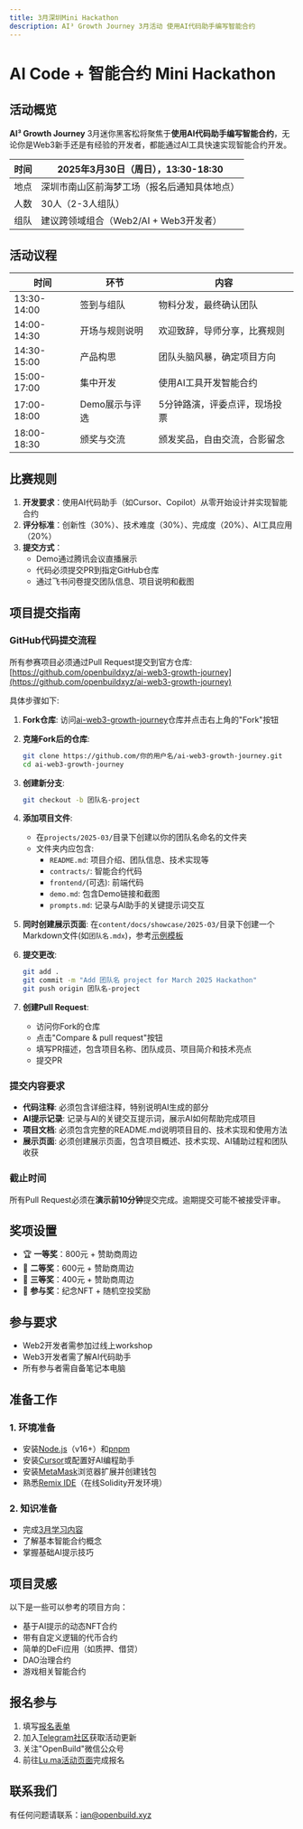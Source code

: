 ```yaml
---
title: 3月深圳Mini Hackathon
description: AI³ Growth Journey 3月活动 使用AI代码助手编写智能合约
---
```


# AI Code + 智能合约 Mini Hackathon

## 活动概览

**AI³ Growth Journey** 3月迷你黑客松将聚焦于**使用AI代码助手编写智能合约**，无论你是Web3新手还是有经验的开发者，都能通过AI工具快速实现智能合约开发。

| 时间 | 2025年3月30日（周日），13:30-18:30 |
| --- | --- |
| 地点 | 深圳市南山区前海梦工场（报名后通知具体地点） |
| 人数 | 30人（2-3人组队） |
| 组队 | 建议跨领域组合（Web2/AI + Web3开发者） |

## 活动议程

| 时间 | 环节 | 内容 |
| --- | --- | --- |
| 13:30-14:00 | 签到与组队 | 物料分发，最终确认团队 |
| 14:00-14:30 | 开场与规则说明 | 欢迎致辞，导师分享，比赛规则 |
| 14:30-15:00 | 产品构思 | 团队头脑风暴，确定项目方向 |
| 15:00-17:00 | 集中开发 | 使用AI工具开发智能合约 |
| 17:00-18:00 | Demo展示与评选 | 5分钟路演，评委点评，现场投票 |
| 18:00-18:30 | 颁奖与交流 | 颁发奖品，自由交流，合影留念 |

## 比赛规则

1. **开发要求**：使用AI代码助手（如Cursor、Copilot）从零开始设计并实现智能合约
2. **评分标准**：创新性（30%）、技术难度（30%）、完成度（20%）、AI工具应用（20%）
3. **提交方式**：
   - Demo通过腾讯会议直播展示
   - 代码必须提交PR到指定GitHub仓库
   - 通过飞书问卷提交团队信息、项目说明和截图

## 项目提交指南

### GitHub代码提交流程

所有参赛项目必须通过Pull Request提交到官方仓库: [https://github.com/openbuildxyz/ai-web3-growth-journey](https://github.com/openbuildxyz/ai-web3-growth-journey)

具体步骤如下:

1. **Fork仓库**: 访问[ai-web3-growth-journey](https://github.com/openbuildxyz/ai-web3-growth-journey)仓库并点击右上角的"Fork"按钮

2. **克隆Fork后的仓库**:
   ```bash
   git clone https://github.com/你的用户名/ai-web3-growth-journey.git
   cd ai-web3-growth-journey
   ```

3. **创建新分支**:
   ```bash
   git checkout -b 团队名-project
   ```

4. **添加项目文件**:
   - 在`projects/2025-03/`目录下创建以你的团队名命名的文件夹
   - 文件夹内应包含:
     - `README.md`: 项目介绍、团队信息、技术实现等
     - `contracts/`: 智能合约代码
     - `frontend/`(可选): 前端代码
     - `demo.md`: 包含Demo链接和截图
     - `prompts.md`: 记录与AI助手的关键提示词交互

5. **同时创建展示页面**: 在`content/docs/showcase/2025-03/`目录下创建一个Markdown文件(如`团队名.mdx`)，参考[示例模板](/docs/showcase/2025-03/example)

6. **提交更改**:
   ```bash
   git add .
   git commit -m "Add 团队名 project for March 2025 Hackathon"
   git push origin 团队名-project
   ```

7. **创建Pull Request**:
   - 访问你Fork的仓库
   - 点击"Compare & pull request"按钮
   - 填写PR描述，包含项目名称、团队成员、项目简介和技术亮点
   - 提交PR

### 提交内容要求

- **代码注释**: 必须包含详细注释，特别说明AI生成的部分
- **AI提示记录**: 记录与AI的关键交互提示词，展示AI如何帮助完成项目
- **项目文档**: 必须包含完整的README.md说明项目目的、技术实现和使用方法
- **展示页面**: 必须创建展示页面，包含项目概述、技术实现、AI辅助过程和团队收获

### 截止时间

所有Pull Request必须在**演示前10分钟**提交完成。逾期提交可能不被接受评审。

## 奖项设置

- 🏆 **一等奖**：800元 + 赞助商周边
- 🥈 **二等奖**：600元 + 赞助商周边
- 🥉 **三等奖**：400元 + 赞助商周边
- 🎁 **参与奖**：纪念NFT + 随机空投奖励

## 参与要求

- Web2开发者需参加过线上workshop
- Web3开发者需了解AI代码助手
- 所有参与者需自备笔记本电脑

## 准备工作

### 1. 环境准备

- 安装[Node.js](https://nodejs.org/)（v16+）和[pnpm](https://pnpm.io/installation)
- 安装[Cursor](https://cursor.sh/)或配置好AI编程助手
- 安装[MetaMask](https://metamask.io/)浏览器扩展并创建钱包
- 熟悉[Remix IDE](https://remix.ethereum.org/)（在线Solidity开发环境）

### 2. 知识准备

- 完成[3月学习内容](/docs/march-learn)
- 了解基本智能合约概念
- 掌握基础AI提示技巧

## 项目灵感

以下是一些可以参考的项目方向：

- 基于AI提示的动态NFT合约
- 带有自定义逻辑的代币合约
- 简单的DeFi应用（如质押、借贷）
- DAO治理合约
- 游戏相关智能合约

## 报名参与

1. 填写[报名表单](https://hackathonweekly.feishu.cn/share/base/form/shrcnBjdytUgit8dDtRbPCPoaac)
2. 加入[Telegram社区](https://t.me/openbuild_xyz)获取活动更新
3. 关注"OpenBuild"微信公众号
4. 前往[Lu.ma活动页面](https://lu.ma/cpzc7gka)完成报名

## 联系我们

有任何问题请联系：[ian@openbuild.xyz](mailto:ian@openbuild.xyz) 